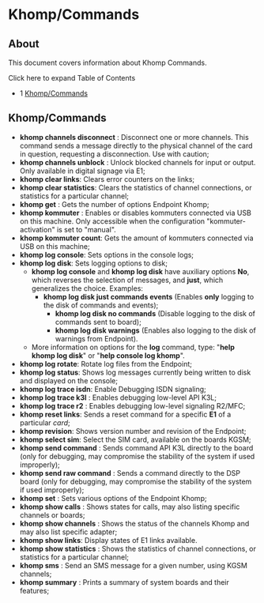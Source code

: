 
# Khomp/Commands 

 

## About

This document covers information about Khomp Commands.

Click here to expand Table of Contents

* 1 [Khomp/Commands](#khompcommands)

## Khomp/Commands

* **khomp channels disconnect** : Disconnect one or more channels. This command sends a message directly to the physical channel of the card in question, requesting a disconnection. Use with caution;
* **khomp channels unblock** : Unlock blocked channels for input or output. Only available in digital signage via E1;
* **khomp clear links**: Clears error counters on the links;
* **khomp clear statistics**: Clears the statistics of channel connections, or statistics for a particular channel;
* **khomp get** : Gets the number of options Endpoint Khomp;
* **khomp kommuter** : Enables or disables kommuters connected via USB on this machine. Only accessible when the configuration "kommuter-activation" is set to "manual".
* **khomp kommuter count**: Gets the amount of kommuters connected via USB on this machine;
* **khomp log console**: Sets options in the console logs;
* **khomp log disk**: Sets logging options to disk;  
   * **khomp log console** and **khomp log disk** have auxiliary options **No**, which reverses the selection of messages, and **just**, which generalizes the choice. Examples:  
      * **khomp log disk just commands events** (Enables **only** logging to the disk of commands and events);  
         * **khomp log disk no commands** (Disable logging to the disk of commands sent to board);  
         * **khomp log disk warnings** (Enables also logging to the disk of warnings from Endpoint).  
   * More information on options for the **log** command, type: "**help khomp log disk**" or "**help console log khomp**".
* **khomp log rotate**: Rotate log files from the Endpoint;
* **khomp log status**: Shows log messages currently being written to disk and displayed on the console;
* **khomp log trace isdn**: Enable Debugging ISDN signaling;
* **khomp log trace k3l** : Enables debugging low-level API K3L;
* **khomp log trace r2** : Enables debugging low-level signaling R2/MFC;
* **khomp reset links**: Sends a reset command for a specific **E1** of a particular _card_;
* **khomp revision**: Shows version number and revision of the Endpoint;
* **khomp select sim**: Select the SIM card, available on the boards KGSM;
* **khomp send command** : Sends command API K3L directly to the board (only for debugging, may compromise the stability of the system if used improperly);
* **khomp send raw command** : Sends a command directly to the DSP board (only for debugging, may compromise the stability of the system if used improperly);
* **khomp set** : Sets various options of the Endpoint Khomp;
* **khomp show calls** : Shows states for calls, may also listing specific channels or boards;
* **khomp show channels** : Shows the status of the channels Khomp and may also list specific adapter;
* **khomp show links**: Display states of E1 links available.
* **khomp show statistics** : Shows the statistics of channel connections, or statistics for a particular channel;
* **khomp sms** : Send an SMS message for a given number, using KGSM channels;
* **khomp summary** : Prints a summary of system boards and their features;


